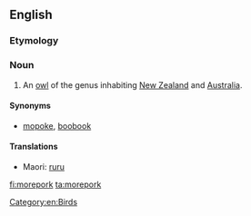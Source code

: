 ==English==
{{wikipedia}}
===Etymology===
{{rfe}}

===Noun===
{{en-noun}}

# An [[owl]] of the genus {{taxlink|Ninox|genus}} inhabiting [[New Zealand]] and [[Australia]].

====Synonyms====
* [[mopoke]], [[boobook]]

====Translations====
{{trans-top|owl}}
* Maori: [[ruru]]
{{trans-mid}}
{{trans-bottom}}

[[Category:en:Birds]]

[[fi:morepork]]
[[ta:morepork]]